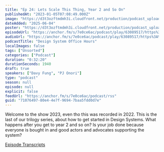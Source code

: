 ```yaml
---
title: "Ep 24: Lets Scale This Thing, Year 2 and So On"
publishedAt: "2023-01-05T07:08:49.000Z"
image: "https://d3t3ozftmdmh3i.cloudfront.net/production/podcast_uploaded/21047747/21047747-1642215503935-4328fa84d55a7.jpg"
dateAdded: "2025-06-04"
poster: "https://d3t3ozftmdmh3i.cloudfront.net/production/podcast_uploaded/21047747/21047747-1642215503935-4328fa84d55a7.jpg"
episodeUrl: "https://anchor.fm/s/7e0ce6ac/podcast/play/63089517/https%3A%2F%2Fd3ctxlq1ktw2nl.cloudfront.net%2Fstaging%2F2023-0-5%2Ff3ee6f32-b8ac-d9d1-1ddc-b6e57c0ca9b2.mp3"
audioUrl: "https://anchor.fm/s/7e0ce6ac/podcast/play/63089517/https%3A%2F%2Fd3ctxlq1ktw2nl.cloudfront.net%2Fstaging%2F2023-0-5%2Ff3ee6f32-b8ac-d9d1-1ddc-b6e57c0ca9b2.mp3"
podcastTitle: "Design System Office Hours"
localImages: false
tags: ["Unsorted"]
categories: ["Podcast"]
duration: "0:32:20"
durationSeconds: 1940
draft: true
speakers: ["Davy Fung", "PJ Onori"]
type: "podcast"
season: null
episode: null
explicit: false
feedUrl: "https://anchor.fm/s/7e0ce6ac/podcast/rss"
guid: "71076497-80e4-4e7f-9694-7baa5fdd0d7e"
---
```

Welcome to the show 2023, even tho this was recorded in 2022. This is the last of our trilogy series, about how to get started in Design Systems. What happens after you get to year 2 and so on? Is your job done because everyone is bought in and good actors and advocates supporting the system?

[Episode Transcripts](https://docs.google.com/document/d/1eBPOj7pQJBKCsc4uWlMM1XwwfTOLiK7Av_qEbwu2F_M/edit?usp=sharing)
